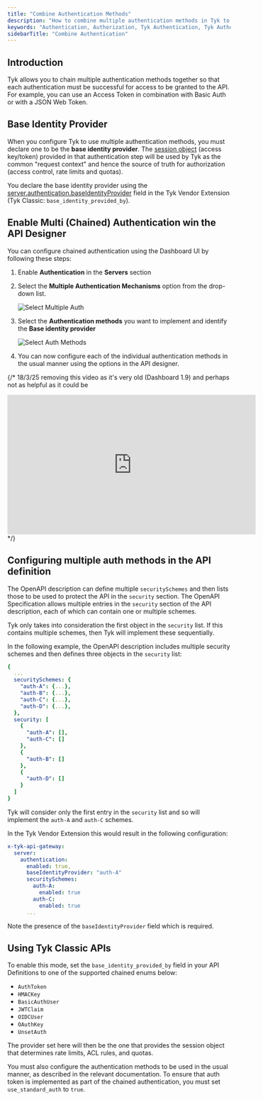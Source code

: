 ```yaml
---
title: "Combine Authentication Methods"
description: "How to combine multiple authentication methods in Tyk to enhance security and flexibility."
keywords: "Authentication, Authorization, Tyk Authentication, Tyk Authorization, Multi Authentication, Chained Authentication"
sidebarTitle: "Combine Authentication"
---
```


## Introduction

Tyk allows you to chain multiple authentication methods together so that each authentication must be successful for access to be granted to the API. For example, you can use an Access Token in combination with Basic Auth or with a JSON Web Token.

## Base Identity Provider

When you configure Tyk to use multiple authentication methods, you must declare one to be the **base identity provider**. The [session object](/api-management/policies#what-is-a-session-object) (access key/token) provided in that authentication step will be used by Tyk as the common "request context" and hence the source of truth for authorization (access control, rate limits and quotas).

You declare the base identity provider using the [server.authentication.baseIdentityProvider](/api-management/gateway-config-tyk-oas#authentication) field in the Tyk Vendor Extension (Tyk Classic: `base_identity_provided_by`).


## Enable Multi (Chained) Authentication win the API Designer

You can configure chained authentication using the Dashboard UI by following these steps:

1.  Enable **Authentication** in the **Servers** section

2.  Select the **Multiple Authentication Mechanisms** option from the drop-down list.

    <img src="/img/api-management/security/multiple-auth-choose-auth.png" alt="Select Multiple Auth" />

3.  Select the **Authentication methods** you want to implement and identify the **Base identity provider**

    <img src="/img/api-management/security/multiple-auth-methods.png" alt="Select Auth Methods" />

4.  You can now configure each of the individual authentication methods in the usual manner using the options in the API designer.

{/* 18/3/25 removing this video as it's very old (Dashboard 1.9) and perhaps not as helpful as it could be
<iframe width="560" height="315" src="https://www.youtube.com/embed/vYGYYXcJ6Wc" title="Protect an API with Multiple Authentication Types" frameborder="0" allow="accelerometer; autoplay; clipboard-write; encrypted-media; gyroscope; picture-in-picture" allowfullscreen></iframe> */}


## Configuring multiple auth methods in the API definition

The OpenAPI description can define multiple `securitySchemes` and then lists those to be used to protect the API in the `security` section. The OpenAPI Specification allows multiple entries in the `security` section of the API description, each of which can contain one or multiple schemes.

Tyk only takes into consideration the first object in the `security` list. If this contains multiple schemes, then Tyk will implement these sequentially.

In the following example, the OpenAPI description includes multiple security schemes and then defines three objects in the `security` list:

```yaml
{
  ...
  securitySchemes: {
    "auth-A": {...},
    "auth-B": {...},
    "auth-C": {...},
    "auth-D": {...},
  },
  security: [
    {
      "auth-A": [],
      "auth-C": []
    },
    {
      "auth-B": []
    },
    {
      "auth-D": []
    }
  ]
}
```

Tyk will consider only the first entry in the `security` list and so will implement the `auth-A` and `auth-C` schemes.

In the Tyk Vendor Extension this would result in the following configuration:

```yaml
x-tyk-api-gateway:
  server:
    authentication:
      enabled: true,
      baseIdentityProvider: "auth-A"
      securitySchemes:
        auth-A:
          enabled: true
        auth-C:
          enabled: true
      ...
```
Note the presence of the `baseIdentityProvider` field which is required.

## Using Tyk Classic APIs

To enable this mode, set the `base_identity_provided_by` field in your API Definitions to one of the supported chained enums below:

*   `AuthToken`
*   `HMACKey`
*   `BasicAuthUser`
*   `JWTClaim`
*   `OIDCUser`
*   `OAuthKey`
*   `UnsetAuth`

The provider set here will then be the one that provides the session object that determines rate limits, ACL rules, and quotas.

You must also configure the authentication methods to be used in the usual manner, as described in the relevant documentation. To ensure that auth token is implemented as part of the chained authentication, you must set `use_standard_auth` to `true`.


